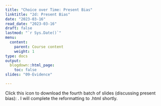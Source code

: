```yaml
---
title: "Choice over Time: Present Bias"
linktitle: "2d: Present Bias"
date: "2023-03-16"
read_date: "2023-03-16"
draft: false
lastmod: "`r Sys.Date()`"
menu:
  content:
    parent: Course content
    weight: 1
type: docs
output:
  blogdown::html_page:
    toc: false
slides: "09-Evidence"

---
```


Click this icon to download the fourth batch of slides (discussing present bias): [<i class="fas fa-file-download"></i>](/ps/EC404_Lecture4d.pdf). I will complete the reformatting to .html shortly.
